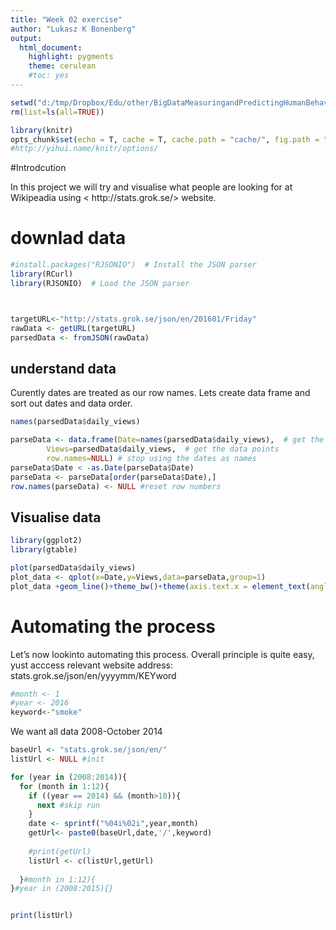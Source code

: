 ```yaml
---
title: "Week 02 exercise"
author: "Lukasz K Bonenberg"
output:
  html_document:
    highlight: pygments
    theme: cerulean
    #toc: yes
---
```


```r
setwd("d:/tmp/Dropbox/Edu/other/BigDataMeasuringandPredictingHumanBehaviour/")
rm(list=ls(all=TRUE))

library(knitr)
opts_chunk$set(echo = T, cache = T, cache.path = "cache/", fig.path = "figure/", warning = FALSE,error=FALSE,message=F,strip.white=T)
#http://yihui.name/knitr/options/
```


#<a name="intro">Introdcution</a> 

In this project we will try and visualise what people are looking for at Wikipeadia using < http://stats.grok.se/> website. 


# downlad data

```r
#install.packages("RJSONIO")  # Install the JSON parser
library(RCurl)
library(RJSONIO)  # Load the JSON parser



targetURL<-"http://stats.grok.se/json/en/201601/Friday"
rawData <- getURL(targetURL)
parsedData <- fromJSON(rawData)

```

## understand data

Curently dates are treated as our row names. Lets create data frame and sort out dates and data order.

```r
names(parsedData$daily_views)

parseData <- data.frame(Date=names(parsedData$daily_views),  # get the names
        Views=parsedData$daily_views,  # get the data points
        row.names=NULL) # stop using the dates as names
parseData$Date < -as.Date(parseData$Date)
parseData <- parseData[order(parseData$Date),]
row.names(parseData) <- NULL #reset row numbers

```

## Visualise data

```r
library(ggplot2)
library(gtable)

plot(parsedData$daily_views)
plot_data <- qplot(x=Date,y=Views,data=parseData,group=1)
plot_data +geom_line()+theme_bw()+theme(axis.text.x = element_text(angle = 90, hjust = 1))


```


# Automating the process

Let's now lookinto automating this process. Overall principle is quite easy, yust acccess relevant website address: stats.grok.se/json/en/yyyymm/KEYword 

```r
#month <- 1
#year <- 2016
keyword<-"smoke"
```

We want all data 2008-October 2014

```r

baseUrl <- "stats.grok.se/json/en/"
listUrl <- NULL #init

for (year in (2008:2014)){
  for (month in 1:12){
    if ((year == 2014) && (month>10)){
      next #skip run
    }
    date <- sprintf("%04i%02i",year,month)
    getUrl<- paste0(baseUrl,date,'/',keyword)
    
    #print(getUrl)
    listUrl <- c(listUrl,getUrl)
  
  }#month in 1:12){
}#year in (2008:2015){}


print(listUrl)
```

